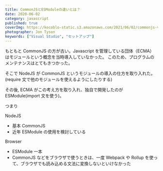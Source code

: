 ```yaml
---
title: CommonJSとESModuleの違いとは？
date: 2020-06-02
category: javascript
published: true
coverImg: https://kocoblo-static.s3.amazonaws.com/2021/06/02/commonjs-vs-esmodule/cover-img.jpg
photographer: Jon Tyson
keywords: ["Visual Studio", "セットアップ"]
---
```


もともと CommonJS の方が古い。Javascript を管理している団体（ECMA）はモジュールという概念を当時導入していなかった。
このため、プログラムのメンテナンスはとてもきつかった。

そこで NodeJS が CommonJS というモジュールの導入の仕方を取り入れた。(require 文で他のモジュールを使えるようにしたりする)

その後, ECMA がこの考え方を取り入れ、独自で開発したのが ESModule(import 文を使う)。

つまり

NodeJS

- 基本 CommonJS
- 近年 ESModule の使用を検討している

Browser

- ESModule 一本
- CommonJS などをブラウザで使うときは、一度 Webpack や Rollup を使って、ブラウザでも読み込める文法に変換しないといけなかった
